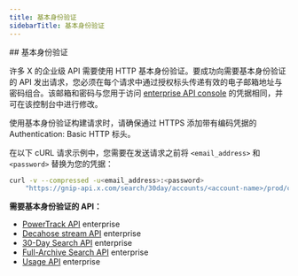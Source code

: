 ```yaml
---
title: 基本身份验证
sidebarTitle: 基本身份验证
---
```


<div id="basic-authentication">
  ## 基本身份验证
</div>

许多 X 的企业级 API 需要使用 HTTP 基本身份验证。要成功向需要基本身份验证的 API 发出请求，您必须在每个请求中通过授权标头传递有效的电子邮箱地址与密码组合。该邮箱和密码与您用于访问 [enterprise API console](https://console.gnip.com/) 的凭据相同，并可在该控制台中进行修改。

使用基本身份验证构建请求时，请确保通过 HTTPS 添加带有编码凭据的 Authentication: Basic HTTP 标头。

在以下 cURL 请求示例中，您需要在发送请求之前将 `<email_address>` 和 `<password>` 替换为您的凭据：

```bash
curl -v --compressed -u<email_address>:<password>
    "https://gnip-api.x.com/search/30day/accounts/<account-name>/prod/counts.json?query=from%3Axdevelopers"
```

**需要基本身份验证的 API：**

- [PowerTrack API](/zh/x-api/enterprise-gnip-2.0/powertrack-api) enterprise
- [Decahose stream API](http://localhost:3000/x-api/enterprise-gnip-2.0/fundamentals/decahose-api) enterprise
- [30-Day Search API](/zh/x-api/enterprise-gnip-2.0/fundamentals/search-api) enterprise
- [Full-Archive Search API](/zh/x-api/enterprise-gnip-2.0/fundamentals/search-api) enterprise
- [Usage API](/zh/x-api/enterprise-gnip-2.0/fundamentals/usage) enterprise